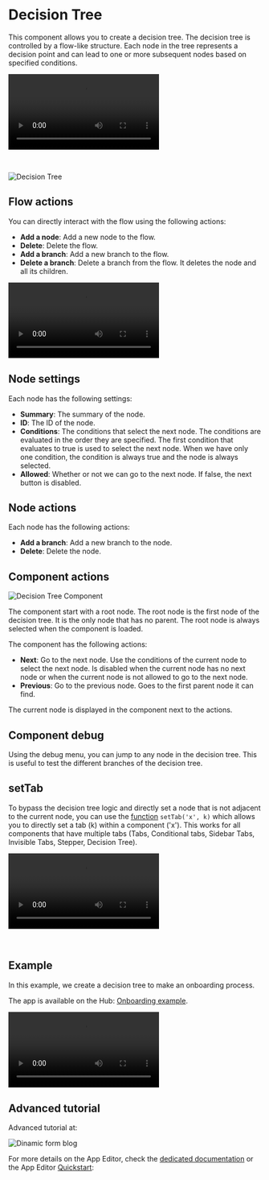 
# Decision Tree

This component allows you to create a decision tree. The decision tree is controlled by a flow-like structure. Each node in the tree represents a decision point and can lead to one or more subsequent nodes based on specified conditions.

<video
	className="border-2 rounded-xl object-cover w-full h-full dark:border-gray-800"
	controls
	src="/videos/decision_tree_demo.mp4"
/>

<br/>

![Decision Tree](../../assets/apps/4_app_component_library/decision-tree.png.webp)

## Flow actions

You can directly interact with the flow using the following actions:

- **Add a node**: Add a new node to the flow.
- **Delete**: Delete the flow.
- **Add a branch**: Add a new branch to the flow.
- **Delete a branch**: Delete a branch from the flow. It deletes the node and all its children.

<video
	className="border-2 rounded-xl object-cover w-full h-full dark:border-gray-800"
	controls
	src="/videos/dt-interactions.mp4"
/>

## Node settings

Each node has the following settings:

- **Summary**: The summary of the node.
- **ID**: The ID of the node.
- **Conditions**: The conditions that select the next node. The conditions are evaluated in the order they are specified. The first condition that evaluates to true is used to select the next node. When we have only one condition, the condition is always true and the node is always selected.
- **Allowed**: Whether or not we can go to the next node. If false, the next button is disabled.

## Node actions

Each node has the following actions:

- **Add a branch**: Add a new branch to the node.
- **Delete**: Delete the node.

## Component actions

![Decision Tree Component](../../assets/apps/4_app_component_library/decision-tree-component.png.webp)

The component start with a root node. The root node is the first node of the decision tree. It is the only node that has no parent. The root node is always selected when the component is loaded.

The component has the following actions:

- **Next**: Go to the next node. Use the conditions of the current node to select the next node. Is disabled when the current node has no next node or when the current node is not allowed to go to the next node.
- **Previous**: Go to the previous node. Goes to the first parent node it can find.

The current node is displayed in the component next to the actions.

## Component debug

Using the debug menu, you can jump to any node in the decision tree. This is useful to test the different branches of the decision tree.

## setTab

To bypass the decision tree logic and directly set a node that is not adjacent to the current node, you can use the [function](../3_app-runnable-panel.mdx#frontend-scripts-helpers) `setTab('x', k)`
which allows you to directly set a tab (k) within a component ('x').
This works for all components that have multiple tabs (Tabs, Conditional tabs, Sidebar Tabs, Invisible Tabs, Stepper, Decision Tree).

<video
	className="border-2 rounded-xl object-cover w-full h-full dark:border-gray-800"
	controls
	src="/videos/setTab_decsion_tree.mp4"
/>

<br/>

## Example

In this example, we create a decision tree to make an onboarding process.

The app is available on the Hub:
[Onboarding example](https://hub.windmill.dev/apps/20/decision-tree---on-boarding-example).

<div className="grid grid-cols-1 md:grid-cols-2 w-full mb-4">
<video
	className="border-2 rounded-xl object-cover w-full h-full dark:border-gray-800"
	controls
	src="/videos/dt-onsite.mp4"
/>

<video
	className="border-2 rounded-xl object-cover w-full h-full dark:border-gray-800"
	controls
	src="/videos/dt-remote.mp4"
/>
</div>

## Advanced tutorial

Advanced tutorial at:

<div class="grid grid-cols-2 gap-6 mb-4">
	<DocCard
		title="Blog - Create a Dynamic Form Empowered by Code"
		description="Create your own TypeForm-like dynamic form and embed scripts & flows"
		href="/blog/dynamic-form"
	/>
</div>

![Dinamic form blog](../../../blog/2023-12-28-dynamic-form/dynamic_form.png)


For more details on the App Editor, check the [dedicated documentation](../0_app_editor/index.mdx) or the App Editor [Quickstart](../../getting_started/7_apps_quickstart/index.mdx):

<div class="grid grid-cols-2 gap-6 mb-4">
	<DocCard
		color="orange"
		title="App Editor Documentation"
		description="The app editor is a low-code builder to create custom User Interfaces with a mix of drag-and-drop and code."
		href="/docs/apps/app_editor"
	/>
	<DocCard
		color="orange"
		title="Apps Quickstart"
		description="Learn how to build your first app in a matter of minutes."
		href="/docs/getting_started/apps_quickstart"
	/>
</div>

